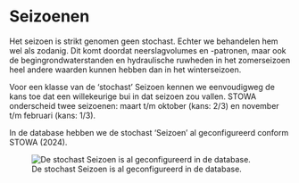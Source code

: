 
# Seizoenen

Het seizoen is strikt genomen geen stochast. Echter we behandelen hem wel als zodanig. Dit komt doordat neerslagvolumes en -patronen, maar ook de begingrondwaterstanden en hydraulische ruwheden in het zomerseizoen heel andere waarden kunnen hebben dan in het winterseizoen.

Voor een klasse van de 'stochast' Seizoen kennen we eenvoudigweg de kans toe dat een willekeurige bui in dat seizoen zou vallen. STOWA onderscheid twee seizoenen: maart t/m oktober (kans: 2/3) en november t/m februari (kans: 1/3).


::: {.grid}
::: {.g-col-6}
In de database hebben we de stochast 'Seizoen' al geconfigureerd conform STOWA (2024). 
:::
::: {.g-col-6}

![De stochast Seizoen is al geconfigureerd in de database.](../img/frmQuickstart8.png)
:::
:::
